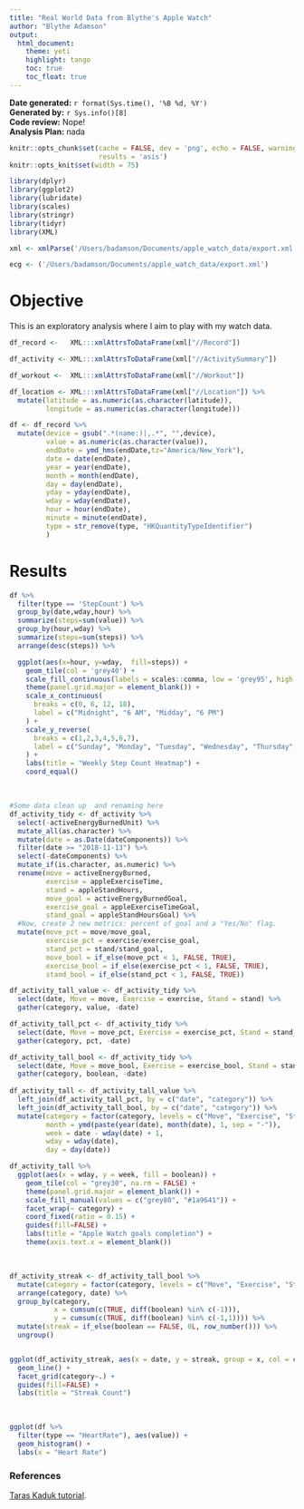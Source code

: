 ```yaml
---
title: "Real World Data from Blythe's Apple Watch"
author: "Blythe Adamson"
output:   
  html_document:
    theme: yeti
    highlight: tango
    toc: true
    toc_float: true
---
```


__Date generated:__ `r format(Sys.time(), '%B %d, %Y')` <br>
__Generated by:__ `r Sys.info()[8]` <br>
__Code review:__ Nope! <br>
__Analysis Plan:__ nada


```r
knitr::opts_chunk$set(cache = FALSE, dev = 'png', echo = FALSE, warning = FALSE, message = FALSE, 
                      results = 'asis')
knitr::opts_knit$set(width = 75)

library(dplyr)
library(ggplot2)
library(lubridate)
library(scales)
library(stringr)
library(tidyr)
library(XML)
```


```r
xml <- xmlParse('/Users/badamson/Documents/apple_watch_data/export.xml')

ecg <- ('/Users/badamson/Documents/apple_watch_data/export.xml')
```

# Objective

This is an exploratory analysis where I aim to play with my watch data. 

```r
df_record <-   XML:::xmlAttrsToDataFrame(xml["//Record"])

df_activity <- XML:::xmlAttrsToDataFrame(xml["//ActivitySummary"])

df_workout <-  XML:::xmlAttrsToDataFrame(xml["//Workout"])

df_location <- XML:::xmlAttrsToDataFrame(xml["//Location"]) %>% 
  mutate(latitude = as.numeric(as.character(latitude)),
         longitude = as.numeric(as.character(longitude)))
```

```r
df <- df_record %>%
  mutate(device = gsub(".*(name:)|,.*", "",device),
         value = as.numeric(as.character(value)),
         endDate = ymd_hms(endDate,tz="America/New_York"),
         date = date(endDate),
         year = year(endDate),
         month = month(endDate),
         day = day(endDate),
         yday = yday(endDate),
         wday = wday(endDate),
         hour = hour(endDate),
         minute = minute(endDate),
         type = str_remove(type, "HKQuantityTypeIdentifier")
         )
```
# Results

```r
df %>%
  filter(type == 'StepCount') %>% 
  group_by(date,wday,hour) %>% 
  summarize(steps=sum(value)) %>% 
  group_by(hour,wday) %>% 
  summarize(steps=sum(steps)) %>% 
  arrange(desc(steps)) %>%

  ggplot(aes(x=hour, y=wday,  fill=steps)) + 
    geom_tile(col = 'grey40') + 
    scale_fill_continuous(labels = scales::comma, low = 'grey95', high = '#008FD5', guide = guide_colourbar(direction = "vertical")) +
    theme(panel.grid.major = element_blank()) +
    scale_x_continuous(
      breaks = c(0, 6, 12, 18),
      label = c("Midnight", "6 AM", "Midday", "6 PM")
    ) +
    scale_y_reverse(
      breaks = c(1,2,3,4,5,6,7),
      label = c("Sunday", "Monday", "Tuesday", "Wednesday", "Thursday", "Friday", "Saturday")
    ) +
    labs(title = "Weekly Step Count Heatmap") +
    coord_equal()
```

<br>

```r
#Some data clean up  and renaming here
df_activity_tidy <- df_activity %>% 
  select(-activeEnergyBurnedUnit) %>% 
  mutate_all(as.character) %>% 
  mutate(date = as.Date(dateComponents)) %>% 
  filter(date >= "2018-11-13") %>% 
  select(-dateComponents) %>% 
  mutate_if(is.character, as.numeric) %>% 
  rename(move = activeEnergyBurned,
         exercise = appleExerciseTime,
         stand = appleStandHours,
         move_goal = activeEnergyBurnedGoal,
         exercise_goal = appleExerciseTimeGoal,
         stand_goal = appleStandHoursGoal) %>% 
  #Now, create 2 new metrics: percent of goal and a "Yes/No" flag.
  mutate(move_pct = move/move_goal,
         exercise_pct = exercise/exercise_goal,
         stand_pct = stand/stand_goal,
         move_bool = if_else(move_pct < 1, FALSE, TRUE),
         exercise_bool = if_else(exercise_pct < 1, FALSE, TRUE),
         stand_bool = if_else(stand_pct < 1, FALSE, TRUE))

df_activity_tall_value <- df_activity_tidy %>% 
  select(date, Move = move, Exercise = exercise, Stand = stand) %>% 
  gather(category, value, -date)

df_activity_tall_pct <- df_activity_tidy %>% 
  select(date, Move = move_pct, Exercise = exercise_pct, Stand = stand_pct) %>% 
  gather(category, pct, -date)

df_activity_tall_bool <- df_activity_tidy %>% 
  select(date, Move = move_bool, Exercise = exercise_bool, Stand = stand_bool) %>% 
  gather(category, boolean, -date)
  
df_activity_tall <- df_activity_tall_value %>% 
  left_join(df_activity_tall_pct, by = c("date", "category")) %>% 
  left_join(df_activity_tall_bool, by = c("date", "category")) %>% 
  mutate(category = factor(category, levels = c("Move", "Exercise", "Stand")),
         month = ymd(paste(year(date), month(date), 1, sep = "-")),
         week = date - wday(date) + 1,
         wday = wday(date),
         day = day(date))

df_activity_tall %>% 
  ggplot(aes(x = wday, y = week, fill = boolean)) +
    geom_tile(col = "grey30", na.rm = FALSE) +
    theme(panel.grid.major = element_blank()) +
    scale_fill_manual(values = c("grey80", "#1a9641")) +
    facet_wrap(~ category) +
    coord_fixed(ratio = 0.15) +
    guides(fill=FALSE) +
    labs(title = "Apple Watch goals completion") +
    theme(axis.text.x = element_blank())
```

<br>

```r
df_activity_streak <- df_activity_tall_bool %>% 
  mutate(category = factor(category, levels = c("Move", "Exercise", "Stand"))) %>% 
  arrange(category, date) %>% 
  group_by(category, 
           x = cumsum(c(TRUE, diff(boolean) %in% c(-1))),
           y = cumsum(c(TRUE, diff(boolean) %in% c(-1,1)))) %>% 
  mutate(streak = if_else(boolean == FALSE, 0L, row_number())) %>% 
  ungroup() 


ggplot(df_activity_streak, aes(x = date, y = streak, group = x, col = category)) +
  geom_line() +
  facet_grid(category~.) +
  guides(fill=FALSE) +
  labs(title = "Streak Count")
```

<br>

```r
ggplot(df %>% 
  filter(type == "HeartRate"), aes(value)) +
  geom_histogram() + 
  labs(x = "Heart Rate")
```

### References
[Taras Kaduk tutorial](https://taraskaduk.com/2019/03/23/apple-health/).